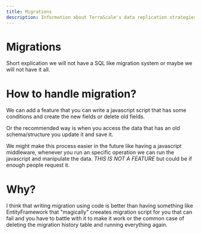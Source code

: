 ```yaml
---
title: Migrations
description: Information about TerraScale's data replication strategies.
---
```


# Migrations

Short explication we will not have a SQL like migration system or maybe we will not have it all.

# How to handle migration?

We can add a feature that you can write a javascript script that has some conditions and create the new fields or delete
old fields.

Or the recommended way is when you access the data that has an old schema/structure you update it and save it.

We might make this process easier in the future like having a javascript middleware, whenever you run an specific
operation we can run the javascript and manipulate the data. *THIS IS NOT A FEATURE* but could be if enough people request it.


# Why?

I think that writing migration using code is better than having something like EntityFramework that "magically" creeates
migration script for you that can fail and you have to battle with it to make it work or the common case of deleting
the migration history table and running everything again.